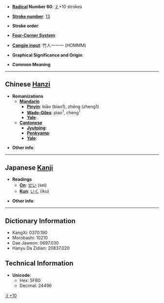 * '''[[Wiktionary:Chinese radical index| Radical]] Number 60''': [[Wiktionary:Chinese radical index 彳|彳]]+10 strokes

* '''[[Wiktionary:Chinese total strokes index|Stroke number]]''': [[Wiktionary:Chinese total strokes index 13|13]]

* '''Stroke order''': 

* '''[[Wiktionary:Chinese four corner index|Four-Corner System]]''': 

* '''[[Wiktionary:Chinese Cangjie index|Cangjie input]]''': 竹人一一一 (HOMMM)

* '''Graphical Significance and Origin''': 

* '''Common Meaning''' [[Category:CJKV Character articles lacking a common meaning|彳+10]]

----

== Chinese [[Hanzi]] ==

* '''Romanizations'''
** '''[[Mandarin]]'''
*** '''[[Pinyin]]''': biāo (biao1), zhēng (zheng1)
*** '''[[Wade-Giles]]''': piao<sup>1</sup>, cheng<sup>1</sup>
*** '''[[Yale]]''': 
** '''[[Cantonese]]'''
*** '''[[Jyutping]]''':
*** '''[[Penkyamp]]''': 
*** '''[[Yale]]''': 

* '''Other info''': 

----

== Japanese [[Kanji]] ==

* '''Readings'''
** '''[[On]]''': [[せい]] (sei)
** '''[[Kun]]''': [[いく]] (iku)

* '''Other info''':  

----

== Dictionary Information ==

* KangXi: 0370.190
* Morobashi: 10210
* Dae Jaweon: 0697.030
* Hanyu Da Zidian: 20837.020

== Technical Information ==

* '''Unicode''':
** Hex: 5FB0
** Decimal: 24496